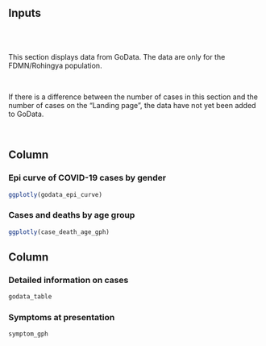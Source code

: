 Inputs {.sidebar}
-------------------------------------

<br>
<br>

This section displays data from GoData. The data are only for the FDMN/Rohingya population. 

<br> 

If there is a difference between the number of cases in this section and the number of cases on the "Landing page", the data have not 
yet been added to GoData.


<br>




Column  {data-width=400}
-------------------------------------


### Epi curve of COVID-19 cases by gender

```r
ggplotly(godata_epi_curve)
```


### Cases and deaths by age group


```r
ggplotly(case_death_age_gph)
```



Column {data-width=500}
-------------------------------------

### Detailed information on cases

```r
godata_table
```

### Symptoms at presentation
 
```r
symptom_gph
```
 
